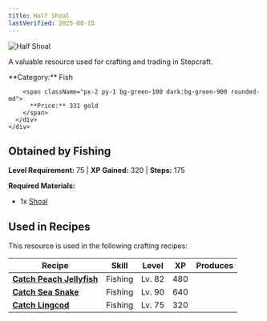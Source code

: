 ```yaml
---
title: Half Shoal
lastVerified: 2025-08-15
---
```


<div className="flex items-start gap-6 mb-8">
  <div className="flex-shrink-0">
    <img src="/assets/resources/fishing/half_shoal.png" alt="Half Shoal" className="w-24 h-24 border rounded-lg" />
  </div>
  <div className="flex-1">
    <div className="space-y-2">
      <p className="text-lg text-muted-foreground">A valuable resource used for crafting and trading in Stepcraft.</p>
      <div className="flex flex-wrap gap-4 text-sm">
        <span className="px-2 py-1 bg-blue-100 dark:bg-blue-900 rounded-md">
          **Category:** Fish
        </span>
        
        <span className="px-2 py-1 bg-green-100 dark:bg-green-900 rounded-md">
          **Price:** 331 gold
        </span>
      </div>
    </div>
  </div>
</div>

## Obtained by Fishing

**Level Requirement:** 75 | **XP Gained:** 320 | **Steps:** 175


**Required Materials:**
- 1x [Shoal](/docs/resources/individual/shoal)


## Used in Recipes

This resource is used in the following crafting recipes:

| Recipe | Skill | Level | XP | Produces |
|--------|-------|-------|----|---------:|
| **[Catch Peach Jellyfish](#)** | Fishing | Lv. 82 | 480 |  |
| **[Catch Sea Snake](#)** | Fishing | Lv. 90 | 640 |  |
| **[Catch Lingcod](#)** | Fishing | Lv. 75 | 320 |  |
